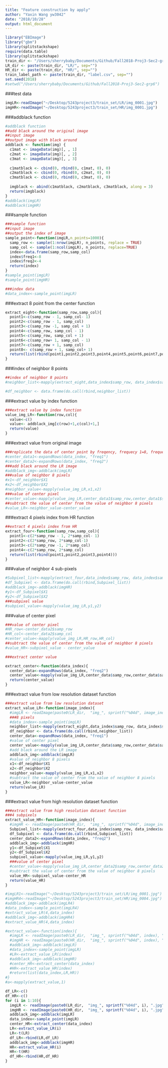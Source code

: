 ```yaml
---
title: "Feature construction by apply"
author: "Yaxin Wang yw3042"
date: "2018/10/28"
output: html_document
---
```

```r
library("EBImage")
library("gbm")
library(splitstackshape)
require(data.table)
library(splitstackshape)
train_dir <- "/Users/sherrybaby/Documents/Github/Fall2018-Proj3-Sec2-grp6/data/train_set/" # This will be modified for different data sets.
LR_dir <- paste(train_dir, "LR/", sep="")
HR_dir <- paste(train_dir, "HR/", sep="")
train_label_path <- paste(train_dir, "label.csv", sep="")
set.seed(2018)
#setwd("/Users/sherrybaby/Documents/Github/Fall2018-Proj3-Sec2-grp6")

```
###test data
```r

imgLR<-readImage("~/Desktop/5243project3/train_set/LR/img_0001.jpg")
imgHR<-readImage("~/Desktop/5243project3/train_set/HR/img_0001.jpg")
```


###addblack function
```r
#addblack function
##add black around the original image
##input image 
##output image with black around
addblack <- function(img) {
  c1mat <- imageData(img)[, , 1]
  c2mat <- imageData(img)[, , 2]
  c3mat <- imageData(img)[, , 3]
  
  c1matblack <- cbind(0, rbind(0, c1mat, 0), 0)
  c2matblack <- cbind(0, rbind(0, c2mat, 0), 0)
  c3matblack <- cbind(0, rbind(0, c3mat, 0), 0)
  
  imgblack <- abind(c1matblack, c2matblack, c3matblack, along = 3)
  return(imgblack)
}
#addblack(imgLR)
#addblack(imgHR)
```

###sample function
```r
###sample function
##input image
##output the index of image
sample_point<-function(imgLR,n_points=1000){
  samp_row <- sample(1:nrow(imgLR), n_points, replace = TRUE)
  samp_col <- sample(1:ncol(imgLR), n_points, replace=TRUE)
  index<-data.frame(samp_row,samp_col)
  index$freq1<-8
  index$freq2<-4
  return(index)
}
#sample_point(imgLR)
#sample_point(imgHR)


```

```r
###index data
#data_index<-sample_point(imgLR)
```
###extract 8 point from the center function
```r
extract_eight<-function(samp_row,samp_col){
  point1<-c(samp_row - 1, samp_col- 1)
  point2<-c(samp_row - 1, samp_col)
  point3<-c(samp_row -1, samp_col + 1)
  point4<-c(samp_row, samp_col - 1)
  point5<-c(samp_row, samp_col + 1)
  point6<-c(samp_row+ 1, samp_col - 1)
  point7<-c(samp_row + 1, samp_col)
  point8<- c(samp_row + 1, samp_col+ 1)
  return(list(rbind(point1,point2,point3,point4,point5,point6,point7,point8)))
}

```
###index of neighbor 8 points
```r
##index of neighbor 8 points 
#neighbor_list<-mapply(extract_eight,data_index$samp_row, data_index$samp_col)

#df_neighbor <- data.frame(do.call(rbind,neighbor_list))
```

###extract value by index function
```r
###extract value by index function
value_img_LR<-function(row,col){
  value<-c()
  value<- addblack_img[c(row)+1,c(col)+1,]
  return(value)
}
```


###extract value from original image
```r

###replicate the data of center point by freqency, frequecy 1=8, frequecy 2=4
#center_data1<-expandRows(data_index, "freq1")
#center_data2<-expandRows(data_index, "freq2")
###add black around the LR image
#addblack_img<-addblack(imgLR)
###value of neighbor 8 pixels
#x1<-df_neighbor$X1
#x2<-df_neighbor$X2
#neighbor_value<-mapply(value_img_LR,x1,x2)
###value of center pixel
#center_value<-mapply(value_img_LR,center_data1$samp_row,center_data1$samp_col)
##subtract the value of center from the value of neighbor 8 pixels
#value_LR<-neighbor_value-center_value
```

###extract 4 pixels index from HR function
```r
##extract 4 pixels index from HR
extract_four<-function(samp_row,samp_col){
  point1<-c(2*samp_row - 1, 2*samp_col- 1)
  point2<-c(2*samp_row, 2*samp_col-1)
  point3<-c(2*samp_row -1, 2*samp_col)
  point4<-c(2*samp_row, 2*samp_col)
  return(list(rbind(point1,point2,point3,point4)))
}
```

###value of neighbor 4 sub-pixels
```r
#Subpixel_list<-mapply(extract_four,data_index$samp_row, data_index$samp_col)
#df_Subpixel <- data.frame(do.call(rbind,Subpixel_list))
#addblack_img<-addblack(imgHR)
#y1<-df_Subpixel$X1
#y2<-df_Subpixel$X2
###subpixel value
#subpixel_value<-mapply(value_img_LR,y1,y2)
```

###value of center pixel
```r
###value of center pixel
#HR_row<-center_data2$samp_row
#HR_col<-center_data2$samp_col
#center_value<-mapply(value_img_LR,HR_row,HR_col)
##subtract the value of center from the value of neighbor 8 pixels
#value_HR<-subpixel_value - center_value
```

```r
###extract center value

extract_center<-function(data_index){
  center_data<-expandRows(data_index, "freq2")
  center_value<-mapply(value_img_LR,center_data$samp_row,center_data$samp_col)
  return(center_value)
}

```

###extract value from low resolution dataset function
```r
###extract value from low resolution dataset
extract_value_LR<-function(image_index){
  #imgLR <- readImage(paste0(LR_dir,  "img_", sprintf("%04d", image_index), ".jpg"))
  ###8 pixels
  #data_index<-sample_point(imgLR)
  neighbor_list<-mapply(extract_eight,data_index$samp_row, data_index$samp_col)
  df_neighbor <- data.frame(do.call(rbind,neighbor_list))
  center_data<-expandRows(data_index, "freq1")
  #value of center pixel
  center_value<-mapply(value_img_LR,center_data$samp_row,center_data$samp_col)
  #add black around the LR image
  addblack_img<-addblack(imgLR)
  #value of neighbor 8 pixels
  x1<-df_neighbor$X1
  x2<-df_neighbor$X2
  neighbor_value<-mapply(value_img_LR,x1,x2)
  #subtract the value of center from the value of neighbor 8 pixels
  value_LR<-neighbor_value-center_value
  return(value_LR)
}

```
###extract value from high resolution dataset function
```r
###extract value from high resolution dataset function
###4 subpixels
extract_value_HR<-function(image_index){
  #imgHR <- readImage(paste0(HR_dir,  "img_", sprintf("%04d", image_index), ".jpg")) 
  Subpixel_list<-mapply(extract_four,data_index$samp_row, data_index$samp_col)
  df_Subpixel <- data.frame(do.call(rbind,Subpixel_list))
  center_data2<-expandRows(data_index, "freq2")
  addblack_img<-addblack(imgHR)
  y1<-df_Subpixel$X1
  y2<-df_Subpixel$X2
  subpixel_value<-mapply(value_img_LR,y1,y2)
  ###value of center pixel
  #center_value<-mapply(value_img_LR,center_data2$samp_row,center_data2$samp_col)
  #subtract the value of center from the value of neighbor 8 pixels
  value_HR<-subpixel_value-center_HR
  return(value_HR)
}
```
```r
#imgLR1<-readImage("~/Desktop/5243project3/train_set/LR/img_0001.jpg")
#imgHR4<-readImage("~/Desktop/5243project3/train_set/HR/img_0004.jpg")
#addblack_img<-addblack(imgLR4)
#data_index<-sample_point(imgLR4)
#extract_value_LR(4,data_index)
#addblack_img<-addblack(imgHR4)
#extract_value_HR(4,data_index)

```
```r
#extract_value<-function(index){
  #imgLR <- readImage(paste0(LR_dir,  "img_", sprintf("%04d", index), ".jpg"))
  #imgHR <- readImage(paste0(HR_dir,  "img_", sprintf("%04d", index), ".jpg"))
  #addblack_img<-addblack(imgLR)
  #data_index<-sample_point(imgLR)
  #LR<-extract_value_LR(index)
  #addblack_img<-addblack(imgHR)
  #center_HR<-extract_center(data_index)
  #HR<-extract_value_HR(index)
  #return(list(data_index,LR,HR))
#}
#a<-mapply(extract_value,1)
```

```r
df_LR<-c()
df_HR<-c()
for (i in 1:10){
  imgLR <- readImage(paste0(LR_dir,  "img_", sprintf("%04d", i), ".jpg"))
  imgHR <- readImage(paste0(HR_dir,  "img_", sprintf("%04d", i), ".jpg"))
  addblack_img<-addblack(imgLR)
  data_index<-sample_point(imgLR)
  center_HR<-extract_center(data_index)
  LR<-extract_value_LR(i)
  LR<-t(LR)
  df_LR<-rbind(LR,df_LR)
  addblack_img<-addblack(imgHR)
  HR<-extract_value_HR(i)
  HR<-t(HR)
  df_HR<-rbind(HR,df_HR)
}
```

